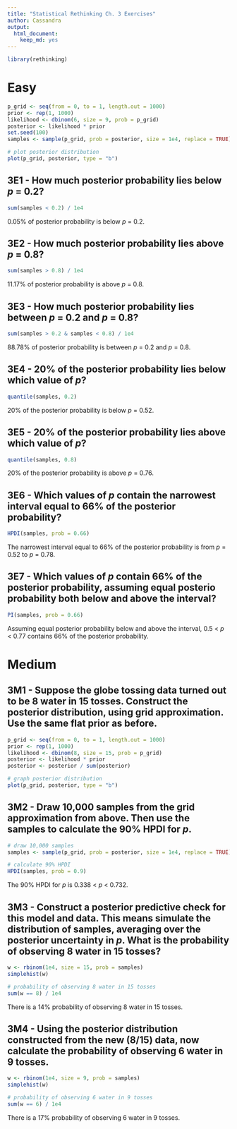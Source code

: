 ```yaml
---
title: "Statistical Rethinking Ch. 3 Exercises"
author: Cassandra
output: 
  html_document: 
    keep_md: yes
---
```


```r
library(rethinking)
```

# Easy

```r
p_grid <- seq(from = 0, to = 1, length.out = 1000)
prior <- rep(1, 1000)
likelihood <- dbinom(6, size = 9, prob = p_grid)
posterior <- likelihood * prior
set.seed(100)
samples <- sample(p_grid, prob = posterior, size = 1e4, replace = TRUE)

# plot posterior distribution
plot(p_grid, posterior, type = "b")
```

## 3E1 - How much posterior probability lies below *p* = 0.2?  

```r
sum(samples < 0.2) / 1e4
```
0.05% of posterior probability is below *p* = 0.2.

## 3E2 - How much posterior probability lies above *p* = 0.8?

```r
sum(samples > 0.8) / 1e4
```
11.17% of posterior probability is above *p* = 0.8.

## 3E3 - How much posterior probability lies between *p* = 0.2 and *p* = 0.8?

```r
sum(samples > 0.2 & samples < 0.8) / 1e4
```
88.78% of posterior probability is between *p* = 0.2 and *p* = 0.8.

## 3E4 - 20% of the posterior probability lies below which value of *p*?

```r
quantile(samples, 0.2)
```
20% of the posterior probability is below *p* = 0.52.

## 3E5 - 20% of the posterior probability lies above which value of *p*?

```r
quantile(samples, 0.8)
```
20% of the posterior probability is above *p* = 0.76.

## 3E6 - Which values of *p* contain the narrowest interval equal to 66% of the posterior probability?

```r
HPDI(samples, prob = 0.66)
```
The narrowest interval equal to 66% of the posterior probability is from *p* = 0.52 to *p* = 0.78.

## 3E7 - Which values of *p* contain 66% of the posterior probability, assuming equal posterio probability both below and above the interval?

```r
PI(samples, prob = 0.66)
```
Assuming equal posterior probability below and above the interval, 0.5 < *p* < 0.77 contains 66% of the posterior probability.

# Medium

## 3M1 - Suppose the globe tossing data turned out to be 8 water in 15 tosses. Construct the posterior distribution, using grid approximation. Use the same flat prior as before.

```r
p_grid <- seq(from = 0, to = 1, length.out = 1000)
prior <- rep(1, 1000)
likelihood <- dbinom(8, size = 15, prob = p_grid)
posterior <- likelihood * prior
posterior <- posterior / sum(posterior)

# graph posterior distribution
plot(p_grid, posterior, type = "b")
```


## 3M2 - Draw 10,000 samples from the grid approximation from above. Then use the samples to calculate the 90% HPDI for *p*.

```r
# draw 10,000 samples
samples <- sample(p_grid, prob = posterior, size = 1e4, replace = TRUE)

# calculate 90% HPDI
HPDI(samples, prob = 0.9)
```
The 90% HPDI for *p* is 0.338 < *p* < 0.732.

## 3M3 - Construct a posterior predictive check for this model and data. This means simulate the distribution of samples, averaging over the posterior uncertainty in *p*. What is the probability of observing 8 water in 15 tosses?

```r
w <- rbinom(1e4, size = 15, prob = samples)
simplehist(w)

# probability of observing 8 water in 15 tosses
sum(w == 8) / 1e4
```
There is a 14% probability of observing 8 water in 15 tosses.

## 3M4 - Using the posterior distribution constructed from the new (8/15) data, now calculate the probability of observing 6 water in 9 tosses.

```r
w <- rbinom(1e4, size = 9, prob = samples)
simplehist(w)

# probability of observing 6 water in 9 tosses
sum(w == 6) / 1e4
```
There is a 17% probability of observing 6 water in 9 tosses.

